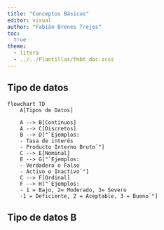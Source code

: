 ```yaml
---
title: "Conceptos Básicos"
editor: visual
author: "Fabián Brenes Trejos"
toc:
  true
theme: 
  - litera
  - ../../Plantillas/fmbt_doc.scss
---
```


## Tipo de datos

```mermaid

flowchart TD
    A[Tipos de Datos] 

    A --> B[Continuos]
    A --> C[Discretos]
    B --> D["`Ejemplos:
    - Tasa de interés
    - Producto Interno Bruto`"]
    C --> E[Nominal]
    E --> G["`Ejemplos:
    - Verdadero o Falso
    - Activo o Inactivo`"]
    C --> F[Ordinal]
    F --> H["`Ejemplos:
    - 1 = Bajo, 2= Moderado, 3= Severo
    -1 = Deficiente, 2 = Aceptable, 3 = Bueno`"]

```


## Tipo de datos B
